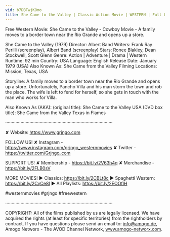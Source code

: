 ```yaml
---
vid: b7DBTwjKOmo
title: She Came to the Valley | Classic Action Movie | WESTERN | Full Length | Wild West Movie
---
```


Free Western Movie: She Came to the Valley - Cowboy Movie - A family moves to a border town near the Rio Grande and opens up a store.

She Came to the Valley (1979)
Director: Albert Band
Writers: Frank Ray Perilli (screenplay), Albert Band (screenplay)
Stars: Ronee Blakley, Dean Stockwell, Scott Glenn
Genre: Action | Adventure | Drama | Western
Runtime: 92 min
Country: USA 
Language: English 
Release Date: January 1979 (USA)
Also Known As: She Came from the Valley
Filming Locations: Mission, Texas, USA 

Storyline:
A family moves to a border town near the Rio Grande and opens up a store. Unfortunately, Pancho Villa and his man storm the town and rob the place. The wife is left to fend for herself, so she gets in touch with the man who works for Villa.

Also Known As (AKA):
(original title): She Came to the Valley
USA (DVD box title): She Came from the Valley
 Texas in Flames

····················································································

✘ Website: https://www.grjngo.com

FOLLOW US!
✘ Instagram - https://www.instagram.com/grjngo_westernmovies
✘ Twitter - https://twitter.com/Grjngo_com

SUPPORT US!
✘ Membership - https://bit.ly/2V63h4q
✘ Merchandise - https://bit.ly/2FLB0sV

MORE MOVIES! 
► Classics: https://bit.ly/2CBLt8c 
► Spaghetti Western: https://bit.ly/2CyCe8I 
► All Playlists: https://bit.ly/2EOOfIH 

#westernmovies #grjngo #freewestern

····················································································

COPYRIGHT: All of the films published by us are legally licensed. We have acquired the rights (at least for specific territories) from the rightholders by contract. If you have questions please send an email to: info@amogo.de, Amogo Networx - The AVOD Channel Network, www.amogo-networx.com.